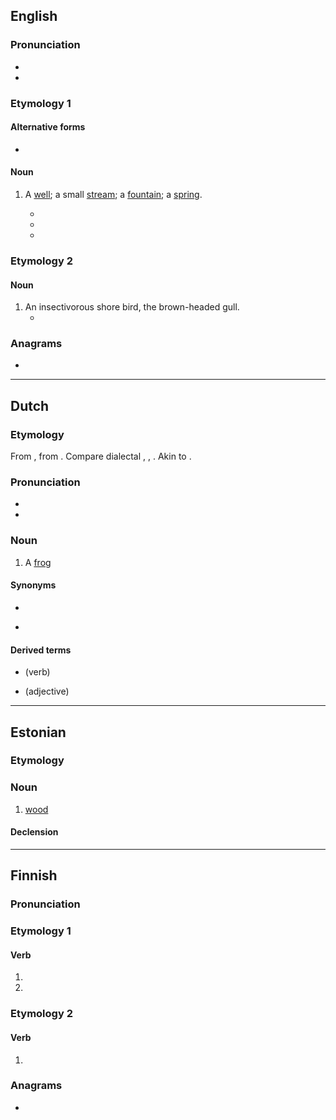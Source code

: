 ==English==

===Pronunciation===
* {{IPA|en|/pjuːt/}}
* {{rhymes|en|uːt|s=1}}

===Etymology 1===
{{bor|en|fr|puits||well}}

====Alternative forms====
* {{alter|en|puits}}

====Noun====
{{en-noun}}

# {{lb|en|obsolete}} A [[well]]; a small [[stream]]; a [[fountain]]; a [[spring]].
#* {{quote-book|en|year=1857| title=Bradshaw's illustrated hand-book to Switzerland and the Tyrol|author=George Bradshaw | page=37| passage=Further on is a '''puit''' or pit, bored in the last century, in search of salt; and then smaller reservoirs, with the blasting holes.}}
#* {{quote-book|en|year=1911| title=The Belgians at Home |author=Clive Holland | page=211| passage=And then a quarter of an hour later she would say, whilst explaining to a French party: “ There were 800 English and 200 French found at the bottom of the '''puit''' at the finish of that terrible day, mesdames et messieurs."}}
#* {{quote-book|en|year=1998| title=The Atlas Mountains |author=Karl Smith | page=105| passage=Cross the ravine, and a further 10 mins. across the plain see trees on the R. These trees mark the site of the '''puit''' ( well ) at El Mersse.}}

===Etymology 2===

====Noun====
{{en-noun}}

# An insectivorous shore bird, the brown-headed gull.
#* {{quote-book|en|year=1895| title=Birds, Beasts and Fishes of the Norfolk Broadland |author=Peter Henry Emerson | page=308| passage=But these pirates are always successful, as are the rats, who steal at dead of night upon the eggs, devouring them; for your rat is a deadly enemy to the '''puit''', and many another bird besides.}}

===Anagrams===
* {{anagrams|en|a=iptu|Tupi|ptui|tipu}}

----

==Dutch==

===Etymology===
From {{inh|nl|dum|puut||frog}}, from {{inh|nl|gem-pro|[[*put-]], [[*pud-]]||to swell}}. Compare dialectal {{cog|en|pod||belly}}, {{m|en|pout}}, {{cog|sv|puta||to pout}}. Akin to {{cog|fr|bouder}}.

===Pronunciation===
* {{IPA|nl|/pœy̯t/}}
* {{audio|nl|Nl-puit.ogg|Audio}}

===Noun===
{{nl-noun|m|-en|puitje}}

# {{lb|nl|archaic|dialectal}} A [[frog]]

====Synonyms====
* {{l|nl|kikker|g=m}}
* {{lb|nl|archaic}} {{l|nl|vors|g=m}}

====Derived terms====
* {{l|nl|puiten}} (verb)
* {{l|nl|puitebloot}} (adjective)

{{c|nl|Amphibians}}

----

==Estonian==

===Etymology===
{{rfe|et}}

===Noun===
{{et-noun|puidu|puitu}}

# [[wood]]

====Declension====
{{et-decl-riik|puit|puid|u}}

{{c|et|Materials}}

----

==Finnish==

===Pronunciation===
{{fi-pronunciation}}

===Etymology 1===

====Verb====
{{head|fi|verb form}}

# {{fi-form of|pr=second-person|pl=singular|mood=indicative|tense=present|puida}}
# {{fi-form of|pr=second-person|pl=singular|mood=indicative|tense=past|puida}}

===Etymology 2===

====Verb====
{{head|fi|verb form}}

# {{fi-form of|pr=second-person|pl=singular|mood=indicative|tense=past|pukea}}

===Anagrams===
* {{anagrams|fi|a=iptu|tipu}}